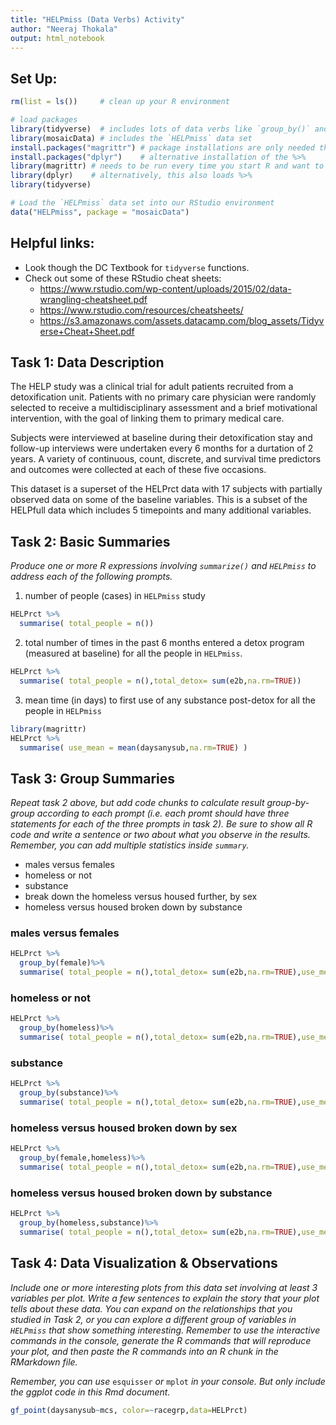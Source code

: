 ```yaml
---
title: "HELPmiss (Data Verbs) Activity"
author: "Neeraj Thokala"
output: html_notebook
---
```



## Set Up:

```r
rm(list = ls())     # clean up your R environment

# load packages
library(tidyverse)  # includes lots of data verbs like `group_by()` and `summarise()`
library(mosaicData) # includes the `HELPmiss` data set 
install.packages("magrittr") # package installations are only needed the first time you use it
install.packages("dplyr")    # alternative installation of the %>%
library(magrittr) # needs to be run every time you start R and want to use %>%
library(dplyr)    # alternatively, this also loads %>%
library(tidyverse)

# Load the `HELPmiss` data set into our RStudio environment
data("HELPmiss", package = "mosaicData")

```

## Helpful links: 

- Look though the DC Textbook for `tidyverse` functions. 
- Check out some of these RStudio cheat sheets:
  - <https://www.rstudio.com/wp-content/uploads/2015/02/data-wrangling-cheatsheet.pdf> 
  - <https://www.rstudio.com/resources/cheatsheets/>
  - <https://s3.amazonaws.com/assets.datacamp.com/blog_assets/Tidyverse+Cheat+Sheet.pdf>
  



## Task 1: Data Description

The HELP study was a clinical trial for adult patients recruited from a detoxification unit. Patients with no primary care physician were randomly selected to receive a multidisciplinary assessment and a brief motivational intervention, with the goal of linking them to primary medical care.

Subjects were interviewed at baseline during their detoxification stay and follow-up interviews were undertaken every 6 months for a durtation of 2 years. A variety of continuous, count, discrete, and survival time predictors and outcomes were collected at each of these five occasions.

This dataset is a superset of the HELPrct data with 17 subjects with partially observed data on some of the baseline variables. This is a subset of the HELPfull data which includes 5 timepoints and many additional variables.



## Task 2: Basic Summaries 

*Produce one or more R expressions involving `summarize()` and `HELPmiss` to address each of the following prompts.*

1. number of people (cases) in `HELPmiss` study

```r
HELPrct %>%
  summarise( total_people = n()) 

```

2. total number of times in the past 6 months entered a detox program (measured at baseline) for all the people in `HELPmiss`. 

```r
HELPrct %>%
  summarise( total_people = n(),total_detox= sum(e2b,na.rm=TRUE)) 

```


3. mean time (in days) to first use of any substance post-detox for all the people in `HELPmiss`


```r
library(magrittr)
HELPrct %>%
  summarise( use_mean = mean(daysanysub,na.rm=TRUE) )

```



## Task 3: Group Summaries  

*Repeat task 2 above, but add code chunks to calculate result group-by-group according to each prompt (i.e. each promt should have three statements for each of the three prompts in task 2).  Be sure to show all R code and write a sentence or two about what you observe in the results. Remember, you can add multiple statistics inside `summary`.* 


- males versus females
- homeless or not
- substance
- break down the homeless versus housed further, by sex
- homeless versus housed broken down by substance

### males versus females
```r
HELPrct %>%
  group_by(female)%>%
  summarise( total_people = n(),total_detox= sum(e2b,na.rm=TRUE),use_mean = mean(daysanysub,na.rm=TRUE) ) 

```

### homeless or not
```r
HELPrct %>%
  group_by(homeless)%>%
  summarise( total_people = n(),total_detox= sum(e2b,na.rm=TRUE),use_mean = mean(daysanysub,na.rm=TRUE) )

```


### substance
```r
HELPrct %>%
  group_by(substance)%>%
  summarise( total_people = n(),total_detox= sum(e2b,na.rm=TRUE),use_mean = mean(daysanysub,na.rm=TRUE) ) 

```

### homeless versus housed broken down by sex
```r
HELPrct %>%
  group_by(female,homeless)%>%
  summarise( total_people = n(),total_detox= sum(e2b,na.rm=TRUE),use_mean = mean(daysanysub,na.rm=TRUE) ) 
```

### homeless versus housed broken down by substance
```r
HELPrct %>%
  group_by(homeless,substance)%>%
  summarise( total_people = n(),total_detox= sum(e2b,na.rm=TRUE),use_mean = mean(daysanysub,na.rm=TRUE) ) 

```



## Task 4: Data Visualization & Observations

*Include one or more interesting plots from this data set involving at least 3 variables per plot. Write a few sentences to explain the story that your plot tells about these data.  You can expand on the relationships that you studied in Task 2, or you can explore a different group of variables in `HELPmiss` that show something interesting. Remember to use the interactive commands in the console, generate the R commands that will reproduce your plot, and then paste the R commands into an R chunk in the RMarkdown file.*  

*Remember, you can use* `esquisser` *or* `mplot` *in your console. But only include the ggplot code in this Rmd document.*


```r
gf_point(daysanysub~mcs, color=~racegrp,data=HELPrct)

```



